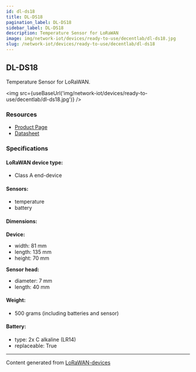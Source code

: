 ```yaml
---
id: dl-ds18
title: DL-DS18
pagination_label: DL-DS18
sidebar_label: DL-DS18
description: Temperature Sensor for LoRaWAN
image: img/network-iot/devices/ready-to-use/decentlab/dl-ds18.jpg
slug: /network-iot/devices/ready-to-use/decentlab/dl-ds18
---
```



## DL-DS18

Temperature Sensor for LoRaWAN.

<img src={useBaseUrl('img/network-iot/devices/ready-to-use/decentlab/dl-ds18.jpg')} />

### Resources

- [Product Page](https://www.decentlab.com/products/temperature-sensor-for-lorawan)
- [Datasheet](https://cdn.decentlab.com/download/datasheets/Decentlab-DL-DS18-datasheet.pdf)

### Specifications

#### LoRaWAN device type:

- Class A end-device

#### Sensors:

- temperature
- battery

#### Dimensions:

**Device:**

- width: 81 mm
- length: 135 mm
- height: 70 mm

**Sensor head:**

- diameter: 7 mm
- length: 40 mm

#### Weight:

- 500 grams (including batteries and sensor)

#### Battery:

- type: 2x C alkaline (LR14)
- replaceable: True

---

Content generated from [LoRaWAN-devices](https://github.com/TheThingsNetwork/lorawan-devices)
